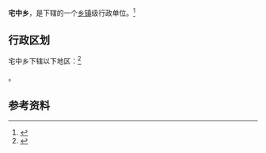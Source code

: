 {{中国乡级行政区|35/09/26/204/000}}

'''宅中乡'''，是{{PRC admin/fullname|35/09/26/204/000|3}}下辖的一个[[乡镇|乡镇]]级行政单位。<ref>{{PRC admin/ref sgc|{{PRC admin/parent|35/09/26/204/000}}}}</ref>

== 行政区划 ==

宅中乡下辖以下地区：<ref>{{PRC admin/ref sgc|35/09/26/204/000}}</ref>

{{PRC admin/children|35/09/26/204/000}}。

== 参考资料 ==

{{reflist}}

{{行政区划小作品}}
{{PRC admin/navcat|35/09/26/204/000}}